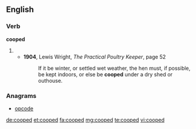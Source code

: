 ==English==

===Verb===
'''cooped'''
# {{past of|coop}}
#* '''1904''', Lewis Wright, ''The Practical Poultry Keeper'', page 52
#*: If it be winter, or settled wet weather, the hen must, if possible, be kept indoors, or else be '''cooped''' under a dry shed or outhouse.

===Anagrams===
* [[opcode#English|opcode]]

[[de:cooped]]
[[et:cooped]]
[[fa:cooped]]
[[mg:cooped]]
[[te:cooped]]
[[vi:cooped]]